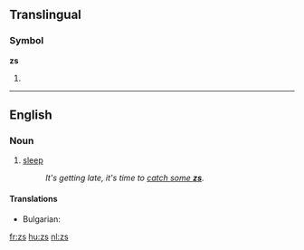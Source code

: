 {{also|Zs|Z's|z's}}
==Translingual==
===Symbol===
'''zs'''

# {{SI-unit-abb|zepto|second|[[time]]}}

----

==English==

===Noun===
{{en-plural noun}}

# {{slang|in cartoons}} [[sleep]]
#: ''It's getting late, it's time to [[catch some zs|catch some '''zs''']].''

====Translations====
{{trans-top|slang: sleep}}
* Bulgarian: {{t+|bg|сън|m}}
{{trans-mid}}
{{trans-bottom}}

[[fr:zs]]
[[hu:zs]]
[[nl:zs]]